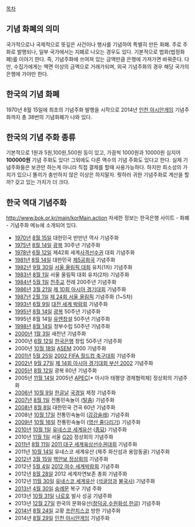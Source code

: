 [[목차]]

== 기념 화폐의 의미 ==
국가적으로나 국제적으로 뜻깊은 사건이나 행사를 기념하여 특별히 만든 화폐.
주로 주화로 발행되나, 일부 국가에서는 지폐로 나오는 경우도 있다.
기본적으로 법화(법정화폐)를 이야기 한다. 
즉, 기념주화에 쓰여져 있는 금액만큼 은행에 가져가면 바꿔준다. 다만, 수집가에게는 액면 이상의 금액으로 거래가되며, 외국 기념주화의 경우 해당 국가의 은행에 가야만 한다.

== 한국의 기념 화폐 ==
1970년 8월 15일에 최초의 기념주화 발행을 시작으로 2014년 [[인천 아시안게임]] 기념주화까지 총 38번의 기념화폐가 나와 있다.

== 한국의 기념 주화 종류 ==
기본적으로 1원과 5원,100원,500원 등이 있고, 가끔씩 1000원과 10000원 심지어 '''100000원''' 기념 주화도 있다! 그외에도 다른 액수의 기념 주화도 있다고 한다. 실제 기념주화들은 보관만 하는게 아니라 직접 결제를 할때 사용가능하다. 하지만 희소성의 가치가 있으니 똘끼가 충만하지 않은 이상은 하지말자. 뭣하러 귀한 기념주화로 계산을 할까? 갖고 있는 가치가 더 크다.

== 한국 역대 기념주화 ==
http://www.bok.or.kr/main/korMain.action
자세한 정보는 한국은행 사이트 - 화폐 - 기념주화 메뉴에 소개되어 있다.

* [[1970년]] [[8월 15일]] 대한민국 반만년 역사 기념주화
* [[1975년]] [[8월 14일]] [[광복]] 30주년 기념주화
* [[1978년]] [[6월 12일]] 제42회 세계[[사격(스포츠)|사격]]선수권 대회 기념주화
* [[1981년]] [[8월 14일]] 대한민국 [[제5공화국]] 기념주화
* [[1982년]] [[9월 30일]] [[1988 서울 올림픽|서울 올림픽 대회]] 유치(1차) 기념주화
* [[1983년]] [[8월 1일]] 서울 올림픽 대회 유치(2차) 기념주화
* [[1984년]] [[5월 1일]] [[천주교]] 전래 200주년 기념주화
* [[1986년]] [[3월 21일]] [[1986 서울 아시안 게임|제 10회 아시아 경기대회]] 기념주화
* [[1987년]] [[2월 1일]] [[1988 서울 올림픽|제 24회 서울 올림픽]] 기념주화 (1~5차)
* [[1993년]] [[6월 9일]] [[1993 대전 엑스포|대전 세계 박람회]] 기념주화
* [[1995년]] [[8월 14일]] [[광복]] 50주년 기념주화
* 1995년 8월 14일 [[유엔]]창설 50주년 기념주화
* [[1998년]] [[8월 14일]] 정부수립 50주년 기념주화
* [[2000년]] [[1월 3일]] 새천년 기념주화
* 2000년 [[6월 12일]] [[한국은행]] 창립 50주년 기념주화
* 2000년 [[10월 18일]] [[ASEM]] 2000 기념주화
* [[2001년]] [[5월 25일]] [[2002 FIFA 월드컵 한국/일본|2002 FIFA 월드컵 축구대회]] 기념주화
* [[2002년]] [[9월 27일]] [[2002 부산 아시안 게임|제 14회 아시아 경기대회 부산 2002]] 기념주화
* [[2005년]] [[8월 12일]] 광복 60년 기념주화
* 2005년 [[11월 14일]] 2005년 [[APEC]][* 아시아 태평양 경제협력체] 정상회의 기념주화
* [[2006년]] [[10월 9일]] [[한글날]] [[국경일]] 제정 기념주화
* [[2007년]] [[8월 1일]] 전통민속놀이 ([[탈춤]]) 기념주화
* [[2008년]] [[8월 8일]] 대한민국 건국 60년 기념주화
* 2008년 [[10월 17일]] 전통민속놀이 ([[강강술래]]) 기념주화
* [[2009년]] [[10월 16일]] 전통민속놀이 ([[영산 줄다리기]]) 기념주화
* [[2010년]] [[10월 1일]] [[유네스코 세계유산]] ([[종묘]]) 기념주화
* 2010년 [[11월 1일]] 서울 [[G20]] 정상회의 기념주화
* [[2011년]] [[8월 11일]] [[2011 대구 세계육상선수권대회]] 기념주화
* 2011년 [[10월 14일]] 유네스코 세계유산 (제주 화산섬과 용암동굴) 기념주화
* [[2012년]] [[3월 15일]] [[2012 서울 핵안보정상회의|핵안보 정상회의]] 기념주화
* 2012년 [[5월 4일]] [[2012 여수 엑스포|2012 여수 세계박람회]] 기념주화
* 2012년 [[8월 28일]] 2012 세계자연보존 총회 기념주화
* 2012년 [[11월 30일]] [[유네스코 세계유산]] ([[석굴암]]과 [[불국사]]) 기념주화
* [[2013년]] [[4월 30일]] [[숭례문]] 복구 기념 주화
* 2013년 [[10월 31일]] [[나로호]] 발사 성공 기념주화
* 2013년 [[12월 27일]] 한국의 문화유산([[창덕궁]],[[수원화성]],[[한글]]) 기념주화
* [[2014년]] [[8월 24일]] 교황 [[프란치스코]] 방한 기념주화
* 2014년 [[8월 29일]] [[인천 아시안게임]] 기념주화
